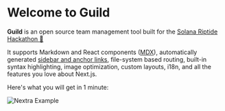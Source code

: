 
# Welcome to Guild

**Guild** is an open source team management tool built for the [Solana Riptide Hackathon 🚀](https://solana.com/riptide)

It supports Markdown and React components ([MDX](/features/mdx)), automatically generated [sidebar and anchor links](/get-started#sidebar-and-anchor-links), file-system based routing, built-in syntax highlighting, image optimization, custom layouts, i18n, and all the features you love about Next.js.

Here's what you will get in 1 minute:

<Bleed>![Nextra Example](../public/demo.png)</Bleed>
